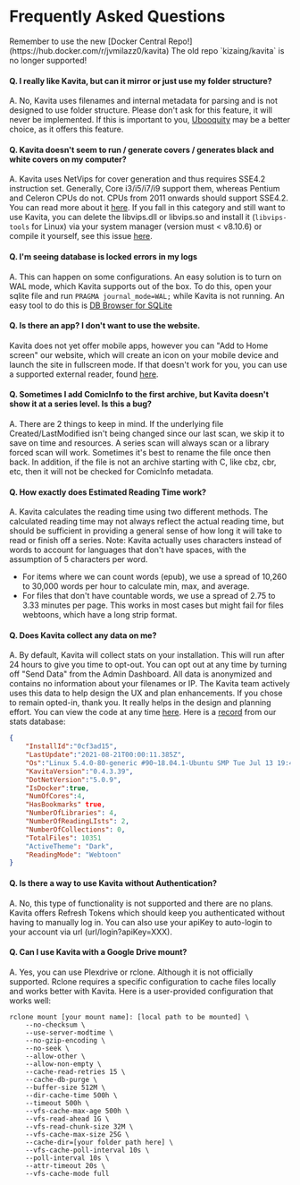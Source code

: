 

# Frequently Asked Questions

<Callout type="error">
Remember to use the new [Docker Central Repo!](https://hub.docker.com/r/jvmilazz0/kavita) The old repo `kizaing/kavita` is no longer supported!
</Callout>

#### Q. I really like Kavita, but can it mirror or just use my folder structure?
A. No, Kavita uses filenames and internal metadata for parsing and is not designed to use folder structure. Please don't ask for this feature, it will never be implemented. If this is important to you, [Ubooquity](https://vaemendis.net/ubooquity/) may be a better choice, as it offers this feature. 

#### Q. Kavita doesn't seem to run / generate covers / generates black and white covers on my computer?
A. Kavita uses NetVips for cover generation and thus requires SSE4.2 instruction set. Generally, Core i3/i5/i7/i9 support them, whereas Pentium and Celeron CPUs do not. CPUs from 2011 onwards should support SSE4.2. You can read more about it [here](https://github.com/kleisauke/net-vips/issues/176). If you fall in this category and still want to use Kavita, you can delete the libvips.dll or libvips.so and install it (`libvips-tools` for Linux) via your system manager (version must < v8.10.6) or compile it yourself, see this issue [here](https://github.com/Kareadita/Kavita/issues/1423). 

#### Q. I'm seeing database is locked errors in my logs
A. This can happen on some configurations. An easy solution is to turn on WAL mode, which Kavita supports out of the box. To do this, open your sqlite file and run `PRAGMA journal_mode=WAL;` while Kavita is not running. An easy tool to do this is [DB Browser for SQLite](https://sqlitebrowser.org/)

#### Q. Is there an app? I don't want to use the website.
Kavita does not yet offer mobile apps, however you can "Add to Home screen" our website, which will create an icon on your mobile device and launch the site in fullscreen mode. If that doesn't work for you, you can use a supported external reader, found [here](https://wiki.kavitareader.com/faq/external-readers).

#### Q. Sometimes I add ComicInfo to the first archive, but Kavita doesn't show it at a series level. Is this a bug?
A. There are 2 things to keep in mind. If the underlying file Created/LastModified isn't being changed since our last scan, we skip it to save on time and resources. A series scan will always scan or a library forced scan will work. Sometimes it's best to rename the file once then back. In addition, if the file is not an archive starting with C, like cbz, cbr, etc, then it will not be checked for ComicInfo metadata. 

#### Q. How exactly does Estimated Reading Time work?
A. Kavita calculates the reading time using two different methods. The calculated reading time may not always reflect the actual reading time, but should be sufficient in providing a general sense of how long it will take to read or finish off a series. Note: Kavita actually uses characters instead of words to account for languages that don't have spaces, with the assumption of 5 characters per word. 
- For items where we can count words (epub), we use a spread of 10,260 to 30,000 words per hour to calculate min, max, and average. 
- For files that don't have countable words, we use a spread of 2.75 to 3.33 minutes per page. This works in most cases but might fail for files webtoons, which have a long strip format.

#### Q. Does Kavita collect any data on me?
A. By default, Kavita will collect stats on your installation. This will run after 24 hours to give you time to opt-out. You can opt out at any time by turning off "Send Data" from the Admin Dashboard. All data is anonymized and contains no information about your filenames or IP. The Kavita team actively uses this data to help design the UX and plan enhancements. If you chose to remain opted-in, thank you. It really helps in the design and planning effort. You can view the code at any time [here](https://github.com/Kareadita/KavitaStats). Here is a [record](https://github.com/Kareadita/KavitaStats/blob/main/KavitaStats/Entities/StatRecord.cs) from our stats database:

```json
{
    "InstallId":"0cf3ad15",
    "LastUpdate":"2021-08-21T00:00:11.385Z",
    "Os":"Linux 5.4.0-80-generic #90~18.04.1-Ubuntu SMP Tue Jul 13 19:40:02 UTC 2021",
    "KavitaVersion":"0.4.3.39",
    "DotNetVersion":"5.0.9",
    "IsDocker":true,
    "NumOfCores":4,
    "HasBookmarks" true,
    "NumberOfLibraries": 4,
    "NumberOfReadingLIsts": 2,
    "NumberOfCollections": 0,
    "TotalFiles": 10351
    "ActiveTheme": "Dark",
    "ReadingMode": "Webtoon"
}
```

#### Q. Is there a way to use Kavita without Authentication?
A. No, this type of functionality is not supported and there are no plans. Kavita offers Refresh Tokens which should keep you authenticated without having to manually log in. You can also use your apiKey to auto-login to your account via url (url/login?apiKey=XXX). 

#### Q. Can I use Kavita with a Google Drive mount?
A. Yes, you can use Plexdrive or rclone. Although it is not officially supported.
Rclone requires a specific configuration to cache files locally and works better with Kavita. Here is a user-provided configuration that works well:

```ssh copy
rclone mount [your mount name]: [local path to be mounted] \
    --no-checksum \
    --use-server-modtime \
    --no-gzip-encoding \
    --no-seek \
    --allow-other \
    --allow-non-empty \
    --cache-read-retries 15 \
    --cache-db-purge \
    --buffer-size 512M \
    --dir-cache-time 500h \
    --timeout 500h \
    --vfs-cache-max-age 500h \
    --vfs-read-ahead 1G \
    --vfs-read-chunk-size 32M \
    --vfs-cache-max-size 25G \
    --cache-dir=[your folder path here] \
    --vfs-cache-poll-interval 10s \
    --poll-interval 10s \
    --attr-timeout 20s \
    --vfs-cache-mode full
```